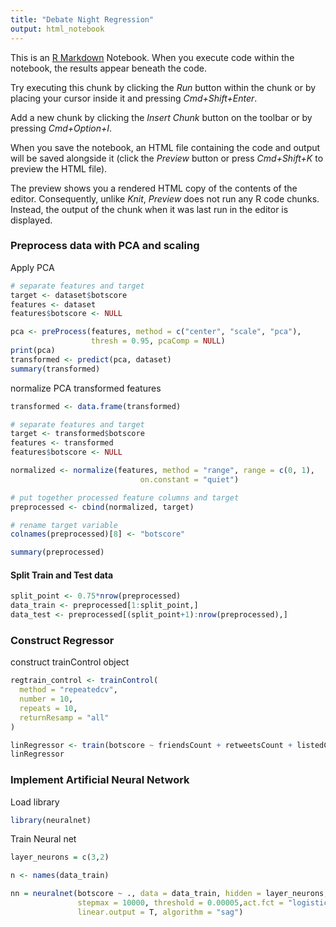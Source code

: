```yaml
---
title: "Debate Night Regression"
output: html_notebook
---
```


This is an [R Markdown](http://rmarkdown.rstudio.com) Notebook. When you execute code within the notebook, the results appear beneath the code. 

Try executing this chunk by clicking the *Run* button within the chunk or by placing your cursor inside it and pressing *Cmd+Shift+Enter*. 

Add a new chunk by clicking the *Insert Chunk* button on the toolbar or by pressing *Cmd+Option+I*.

When you save the notebook, an HTML file containing the code and output will be saved alongside it (click the *Preview* button or press *Cmd+Shift+K* to preview the HTML file). 

The preview shows you a rendered HTML copy of the contents of the editor. Consequently, unlike *Knit*, *Preview* does not run any R code chunks. Instead, the output of the chunk when it was last run in the editor is displayed.


### Preprocess data with PCA and scaling

Apply PCA
```r
# separate features and target
target <- dataset$botscore
features <- dataset
features$botscore <- NULL

pca <- preProcess(features, method = c("center", "scale", "pca"),
                  thresh = 0.95, pcaComp = NULL)
print(pca)
transformed <- predict(pca, dataset)
summary(transformed)
```

normalize PCA transformed features
```r
transformed <- data.frame(transformed)

# separate features and target
target <- transformed$botscore
features <- transformed
features$botscore <- NULL

normalized <- normalize(features, method = "range", range = c(0, 1), 
                             on.constant = "quiet")

# put together processed feature columns and target
preprocessed <- cbind(normalized, target)

# rename target variable
colnames(preprocessed)[8] <- "botscore"

summary(preprocessed)
```


#### Split Train and Test data
```r
split_point <- 0.75*nrow(preprocessed)
data_train <- preprocessed[1:split_point,]
data_test <- preprocessed[(split_point+1):nrow(preprocessed),]
```


### Construct Regressor

construct trainControl object
```r
regtrain_control <- trainControl(
  method = "repeatedcv",
  number = 10,
  repeats = 10,
  returnResamp = "all"
)
```

```r
linRegressor <- train(botscore ~ friendsCount + retweetsCount + listedCount, data = data_train, method = "lm", trControl = regtrain_control)
linRegressor
```


### Implement Artificial Neural Network

Load library
```r
library(neuralnet)
```

Train Neural net
```r
layer_neurons = c(3,2)

n <- names(data_train)

nn = neuralnet(botscore ~ ., data = data_train, hidden = layer_neurons, 
               stepmax = 10000, threshold = 0.00005,act.fct = "logistic", 
               linear.output = T, algorithm = "sag")
```






